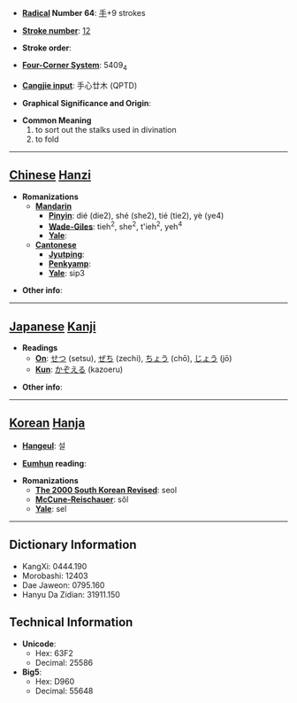 * '''[[Wiktionary:Chinese radical index| Radical]] Number 64''': [[Wiktionary:Chinese radical index 手|手]]+9 strokes

* '''[[Wiktionary:Chinese total strokes index|Stroke number]]''': [[Wiktionary:Chinese total strokes index 12|12]]

* '''Stroke order''': 

* '''[[Wiktionary:Chinese four corner index|Four-Corner System]]''': 5409<sub>4</sub>

* '''[[Wiktionary:Chinese Cangjie index|Cangjie input]]''': 手心廿木 (QPTD)

* '''Graphical Significance and Origin''': 

* '''Common Meaning'''
*#to sort out the stalks used in divination
*# to fold


----

== [[Chinese]] [[Hanzi]] ==

* '''Romanizations'''
** '''[[Mandarin]]'''
*** '''[[Pinyin]]''': dié (die2), shé (she2), tié (tie2), yè (ye4)
*** '''[[Wade-Giles]]''': tieh<sup>2</sup>, she<sup>2</sup>, t'ieh<sup>2</sup>, yeh<sup>4</sup>
*** '''[[Yale]]''': 
** '''[[Cantonese]]'''
*** '''[[Jyutping]]''':
*** '''[[Penkyamp]]''': 
*** '''[[Yale]]''': sip3

* '''Other info''': 

----

== [[Japanese]] [[Kanji]] ==

* '''Readings'''
** '''[[On]]''': [[せつ]] (setsu), [[ぜち]] (zechi), [[ちょう]] (chō), [[じょう]] (jō)
** '''[[Kun]]''': [[かぞえる]] (kazoeru)

* '''Other info''':  

----

== [[Korean]] [[Hanja]] ==

* '''[[Hangeul]]''': 설

* '''[[Eumhun]] reading''': 

* '''Romanizations'''
** '''[[The 2000 South Korean Revised Romanization|The 2000 South Korean Revised]]''': seol
** '''[[McCune-Reischauer]]''': sŏl
** '''[[Yale]]''': sel

----

== Dictionary Information ==

* KangXi: 0444.190
* Morobashi: 12403
* Dae Jaweon: 0795.160
* Hanyu Da Zidian: 31911.150

== Technical Information ==

* '''Unicode''':
** Hex: 63F2
** Decimal: 25586
* '''Big5''':
** Hex: D960
** Decimal: 55648